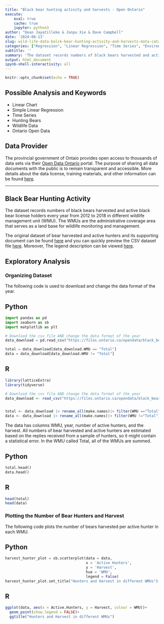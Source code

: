 ---
title: "Black bear hunting activity and harvests - Open Ontario"
execute:
    eval: true
    cache: true
    jupyter: python3
author: "Dean Jayatilleke & Junpu Xie & Dave Campbell"
date: '2024-08-13'
slug: wild-life-data-balck-bear-hunting-activity-and-harvests-data-catalogue-from-goverrnment-of-ontario
categories: ["Regression", "Linear Regression", "Time Series", "Environmental", "Ontario"]
subtitle: ''
summary: 'The dataset records numbers of black bears harvested and active black bear license holders every year from 2012 to 2018 in different wildlife management unit (WMU).'
output: html_document
ipynb-shell-interactivity: all
---

```{r setup, include=FALSE}
knitr::opts_chunk$set(echo = TRUE)

```

## Possible Analysis and Keywords

- Linear Chart
- Simple Linear Regression
- Time Series
- Hunting Bears
- Wildlife Data
- Ontario Open Data

## Data Provider

The provincial government of Ontaio provides open access to thousands of data sets via their [Open Data Ontario](https://data.ontario.ca/en/) portal. The purpose of sharing all data documents with the public is to remain transparent and accessible.  More details about the data license, training materials, and other information can be found [here](https://data.ontario.ca/about).

***

## Black Bear Hunting Activity

The dataset records numbers of black bears harvested and active black bear license holders every year from 2012 to 2018 in different wildlife management unit (WMU). The WMUs are the administrative coverage area that serves as a land base for wildlife monitoring and management.  

The original dataset of bear harvested and active hunters and its supporting document can be found [here](https://data.ontario.ca/en/dataset/black-bear-hunting-activity-and-harvests) and you can quickly preview the CSV dataset file [here](https://data.ontario.ca/en/dataset/black-bear-hunting-activity-and-harvests/resource/7dd6328e-74cc-4291-a041-2345cf7c6186). Moreover, The legend description can be viewed [here](https://files.ontario.ca/data-dictionary-black-bear-en.xlsx).


## Exploratory Analysis

### Organizing Dataset

The following code is used to download and change the data format of the year.

::: {.panel-tabset}

## Python
```{python pdataset,  cache = TRUE}

import pandas as pd 
import seaborn as sb
import matplotlib as plt

# Download the csv file AND change the data format of the year
data_download = pd.read_csv("https://files.ontario.ca/opendata/black_bear_2019.csv")

total = data_download[data_download.WMU == "Total"]
data = data_download[data_download.WMU != "Total"]

```

## R
```{r rdataset, message = FALSE, warning = FALSE, cache = TRUE}


library(latticeExtra)
library(tidyverse) 

# Download the csv file AND change the data format of the year
data_download <- read_csv("https://files.ontario.ca/opendata/black_bear_2019.csv")


total <- data_download |> rename_all(make.names)|> filter(WMU =="Total")
data <- data_download |> rename_all(make.names)|> filter(WMU !="Total")

```
:::

The data has columns WMU, year, number of active hunters, and the harvest.  All numbers of bear harvested and active hunters are estimated based on the replies received from a sample of hunters, so it might contain a statistical error.  In the WMU called Total, all of the WMUs are summed.

::: {.panel-tabset}

## Python
```{python,  cache = TRUE}

total.head()
data.head()

```

## R
```{r, cache = TRUE}
head(total)
head(data)
```

:::

### Plotting the Number of Bear Hunters and Harvest

The following code plots the number of bears harvested per active hunter in each WMU.

::: {.panel-tabset}

## Python
```{python pplots,  cache = TRUE}

harvest_hunter_plot = sb.scatterplot(data = data,
                                     x = 'Active Hunters',
                                     y = 'Harvest', 
                                     hue = 'WMU', 
                                     legend = False)
harvest_hunter_plot.set_title("Hunters and Harvest in different WMUs");

```

## R
```{r rplotss, cache = TRUE}

ggplot(data, aes(x = Active.Hunters, y = Harvest, colour = WMU))+
  geom_point(show.legend = FALSE)+
  ggtitle("Hunters and Harvest in different WMUs")
  
```
:::
